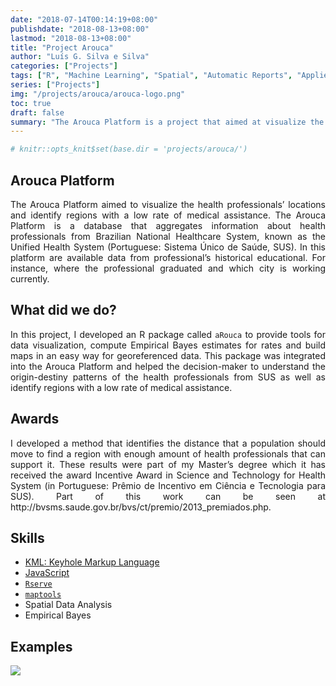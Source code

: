 ```yaml
---
date: "2018-07-14T00:14:19+08:00"
publishdate: "2018-08-13+08:00"
lastmod: "2018-08-13+08:00"
title: "Project Arouca"
author: "Luís G. Silva e Silva"
categories: ["Projects"]
tags: ["R", "Machine Learning", "Spatial", "Automatic Reports", "Applied Statistics"]
series: ["Projects"]
img: "/projects/arouca/arouca-logo.png"
toc: true
draft: false
summary: "The Arouca Platform is a project that aimed at visualize the health professionals' locations and identify regions with low rate of medical assistance. The Arouca Platform is a database that aggregates information about health professionals from Brazilian National Healthcare System, known as the Unified Health System (Portuguese: Sistema Único de Saúde, SUS). In this platform are available data from professional's historical educational. For instance, where the professional graduated and which city is working currently."
---
```


```r
# knitr::opts_knit$set(base.dir = 'projects/arouca/')
```

## Arouca Platform
<div style="text-align: justify">
The Arouca Platform aimed to visualize the health professionals' locations and identify regions with a low rate of medical assistance. The Arouca Platform is a database that aggregates information about health professionals from Brazilian National Healthcare System, known as the Unified Health System (Portuguese: Sistema Único de Saúde, SUS). In this platform are available data from professional's historical educational. For instance, where the professional graduated and which city is working currently.

## What did we do?

In this project, I developed an R package called `aRouca` to provide tools for data visualization, compute Empirical Bayes estimates for rates and build maps in an easy way for georeferenced data. This package was integrated into the Arouca Platform and helped the decision-maker to understand the origin-destiny patterns of the health professionals from SUS as well as identify regions with a low rate of medical assistance. 

## Awards

I developed a method that identifies the distance that a population should move to find a region with enough amount of health professionals that can support it. These results were part of my Master’s degree which it has received the award Incentive Award in Science and Technology for Health System (in Portuguese: Prêmio de Incentivo em Ciência e Tecnologia para SUS). Part of this work can be seen at http://bvsms.saude.gov.br/bvs/ct/premio/2013_premiados.php.

## Skills

+ [KML: Keyhole Markup Language](https://developers.google.com/kml/)
+ [JavaScript](https://en.wikipedia.org/wiki/JavaScript)
+ [`Rserve`](https://cran.r-project.org/web/packages/Rserve/index.html)
+ [`maptools`](https://cran.r-project.org/web/packages/maptools/index.html)
+ Spatial Data Analysis
+ Empirical Bayes
</div>
## Examples

![](/projects/arouca/arouca-exemple.png)



